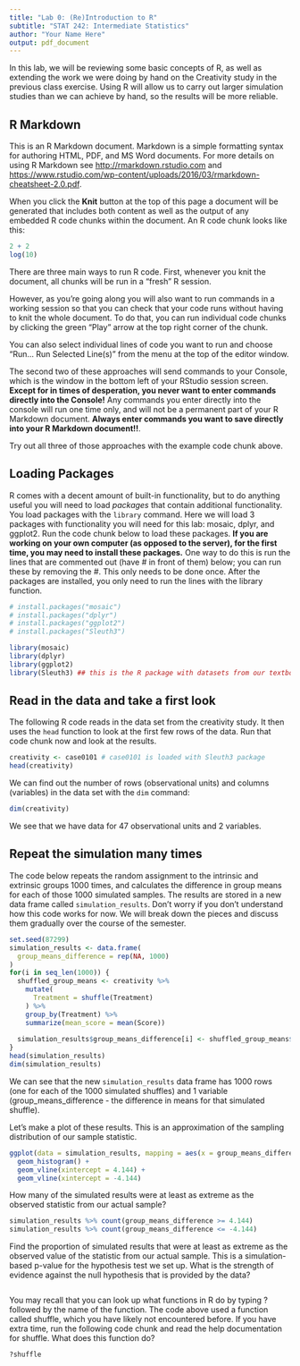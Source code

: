 ---
title: "Lab 0: (Re)Introduction to R"
subtitle: "STAT 242: Intermediate Statistics"
author: "Your Name Here"
output: pdf_document
---

In this lab, we will be reviewing some basic concepts of R, as well as extending the work we were doing by hand on the Creativity study in the previous class exercise. Using R will allow us to carry out larger simulation studies than we can achieve by hand, so the results will be more reliable.

## R Markdown

This is an R Markdown document. Markdown is a simple formatting syntax for authoring HTML, PDF, and MS Word documents. For more details on using R Markdown see <http://rmarkdown.rstudio.com> and <https://www.rstudio.com/wp-content/uploads/2016/03/rmarkdown-cheatsheet-2.0.pdf>.

When you click the **Knit** button at the top of this page a document will be generated that includes both content as well as the output of any embedded R code chunks within the document. An R code chunk looks like this:

```{r}
2 + 2
log(10)
```

<!-- Note: All R code has to go in between the line that looks like ```{r} and the line that looks like ```!! -->

There are three main ways to run R code.  First, whenever you knit the document, all chunks will be run in a "fresh" R session.

However, as you're going along you will also want to run commands in a working session so that you can check that your code runs without having to knit the whole document.  To do that, you can run individual code chunks by clicking the green "Play" arrow at the top right corner of the chunk.

You can also select individual lines of code you want to run and choose "Run... Run Selected Line(s)" from the menu at the top of the editor window.

The second two of these approaches will send commands to your Console, which is the window in the bottom left of your RStudio session screen.  **Except for in times of desperation, you never want to enter commands directly into the Console!**  Any commands you enter directly into the console will run one time only, and will not be a permanent part of your R Markdown document.  **Always enter commands you want to save directly into your R Markdown document!!**.

Try out all three of those approaches with the example code chunk above.

## Loading Packages

R comes with a decent amount of built-in functionality, but to do anything useful you will need to load *packages* that contain additional functionality.  You load packages with the `library` command.  Here we will load 3 packages with functionality you will need for this lab: mosaic, dplyr, and ggplot2.  Run the code chunk below to load these packages. **If you are working on your own computer (as opposed to the server), for the first time, you may need to install these packages.** One way to do this is run the lines that are commented out (have # in front of them) below; you can run these by removing the #. This only needs to be done once. After the packages are installed, you only need to run the lines with the library function.

```{r}
# install.packages("mosaic")
# install.packages("dplyr")
# install.packages("ggplot2")
# install.packages("Sleuth3")

library(mosaic)
library(dplyr)
library(ggplot2)
library(Sleuth3) ## this is the R package with datasets from our textbook
```

## Read in the data and take a first look

The following R code reads in the data set from the creativity study.  It then uses the `head` function to look at the first few rows of the data.  Run that code chunk now and look at the results.

```{r}
creativity <- case0101 # case0101 is loaded with Sleuth3 package
head(creativity)
```

We can find out the number of rows (observational units) and columns (variables) in the data set with the `dim` command:

```{r}
dim(creativity)
```

We see that we have data for 47 observational units and 2 variables.

## Repeat the simulation many times

The code below repeats the random assignment to the intrinsic and extrinsic groups 1000 times, and calculates the difference in group means for each of those 1000 simulated samples.  The results are stored in a new data frame called `simulation_results`.  Don't worry if you don't understand how this code works for now.  We will break down the pieces and discuss them gradually over the course of the semester.

```{r}
set.seed(87299)
simulation_results <- data.frame(
  group_means_difference = rep(NA, 1000)
)
for(i in seq_len(1000)) {
  shuffled_group_means <- creativity %>%
    mutate(
      Treatment = shuffle(Treatment)
    ) %>%
    group_by(Treatment) %>%
    summarize(mean_score = mean(Score))
  
  simulation_results$group_means_difference[i] <- shuffled_group_means$mean_score[2] - shuffled_group_means$mean_score[1]
}
head(simulation_results)
dim(simulation_results)
```

We can see that the new `simulation_results` data frame has 1000 rows (one for each of the 1000 simulated shuffles) and 1 variable (group_means_difference - the difference in means for that simulated shuffle).

Let's make a plot of these results.  This is an approximation of the sampling distribution of our sample statistic.

```{r}
ggplot(data = simulation_results, mapping = aes(x = group_means_difference)) +
  geom_histogram() +
  geom_vline(xintercept = 4.144) +
  geom_vline(xintercept = -4.144)
```

How many of the simulated results were at least as extreme as the observed statistic from our actual sample?

```{r}
simulation_results %>% count(group_means_difference >= 4.144)
simulation_results %>% count(group_means_difference <= -4.144)
```

Find the proportion of simulated results that were at least as extreme as the observed value of the statistic from our actual sample.  This is a simulation-based p-value for the hypothesis test we set up.  What is the strength of evidence against the null hypothesis that is provided by the data?

```{r}

```


You may recall that you can look up what functions in R do by typing ? followed by the name of the function. The code above used a function called shuffle, which you have likely not encountered before. If you have extra time, run the following code chunk and read the help documentation for shuffle. What does this function do?

```{r}
?shuffle
```

